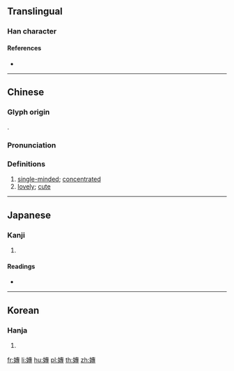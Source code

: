 {{character info/new}}
==Translingual==

===Han character===
{{Han char|rn=38|rad=女|as=11|sn=14|four=45443|canj=VJII|ids=⿰女專}}

====References====
* {{Han ref|kx=0270.070|dkj=06662|dj=0538.030|hdz=21075.140|uh=5AE5|ud=23269|bh=E16D|bd=57709}}

----

==Chinese==
{{zh-forms}}

===Glyph origin===
{{Han etym}}
{{Han compound|女|專|c1=s|c2=p|t1=female|ls=psc}}.

===Pronunciation===
{{zh-pron
|m=zhuān
|c=zyun1
|mc=y
|oc=y
|cat=a
}}

===Definitions===
{{zh-hanzi}}

# [[single-minded]]; [[concentrated]]
# [[lovely]]; [[cute]]

----

==Japanese==

===Kanji===
{{ja-kanji|grade=|rs=女11}}

# {{defn|lang=ja|sort=女11}}

====Readings====
* {{ja-readings|on=[[せん]] (sen), [[たん]] (tan), [[だん]] (dan)|kun=[[もつぱら]] (motsupara), [[ととのへる]] (totonoheru)}}

----

==Korean==

===Hanja===
{{ko-hanja|hangeul=전|rv=jeon|mr=chŏn}}

# {{defn|lang=ko|sort=女11}}

[[fr:嫥]]
[[li:嫥]]
[[hu:嫥]]
[[pl:嫥]]
[[th:嫥]]
[[zh:嫥]]